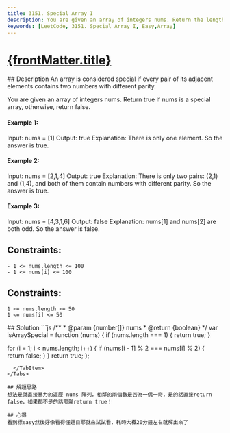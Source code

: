 ```yaml
---
title: 3151. Special Array I
description: You are given an array of integers nums. Return the length of the longest subarray of nums which is either strictly increasing or strictly decreasing .
keywords: [LeetCode, 3151. Special Array I, Easy,Array]
---
```


# [{frontMatter.title}](https://leetcode.com/problems/special-array-i)


<DifficultyBadge difficulty="Easy" />

<Tabs>
  <TabItem value="description" label="題目描述" default>
    ## Description
An array is considered special if every pair of its adjacent elements contains two numbers with different parity.

You are given an array of integers nums. Return true if nums is a special array, otherwise, return false.



#### Example 1:
Input: nums = [1]
Output: true
Explanation:
There is only one element. So the answer is true.

#### Example 2:
Input: nums = [2,1,4]
Output: true
Explanation:
There is only two pairs: (2,1) and (1,4), and both of them contain numbers with different parity. So the answer is true.

#### Example 3:
Input: nums = [4,3,1,6]
Output: false
Explanation:
nums[1] and nums[2] are both odd. So the answer is false.


## Constraints:
```
- 1 <= nums.length <= 100
- 1 <= nums[i] <= 100
```

## Constraints:
```
1 <= nums.length <= 50
1 <= nums[i] <= 50
```

  </TabItem>
  <TabItem value="solution" label="解答">
   ## Solution
```js
/**
 * @param {number[]} nums
 * @return {boolean}
 */
var isArraySpecial = function (nums) {
  if (nums.length === 1) {
    return true;
  }

  for (i = 1; i < nums.length; i++) {
    if (nums[i - 1] % 2 === nums[i] % 2) {
      return false;
    }
  }
  return true;
};
```
  </TabItem>
</Tabs>

## 解題思路
想法是就直接暴力的遍歷 nums 陣列，相鄰的兩個數是否為一偶一奇，是的話直接return false，如果都不是的話那就return true！

## 心得
看到標easy然後好像看得懂題目耶就來試試看，耗時大概20分鐘左右就解出來了